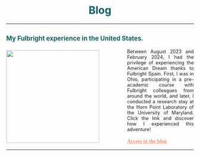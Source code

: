 
<h1 style="color: #125F63;text-align: center;">Blog</h1>

----

## <span style="color: #125F63;font-size: 0.8em;cursor: pointer; transition: color 0.3s, text-decoration 0.3s;" onmouseover="this.style.color='white'; this.style.textDecoration='underline';" onmouseout="this.style.color='#F39075'; this.style.textDecoration='none';">My Fulbright experience in the United States.</span>

<div style="display: flex; align-items: center;">
  <img src="fulbright.png" style="height: 250px; width: auto; object-fit: contain; margin-right: 75px;"/>
  <div style="text-align: justify;">
  <span style="font-size: 0.9em;">
   Between August 2023 and February 2024, I had the privilege of experiencing the American Dream thanks to Fulbright Spain. First, I was in Ohio, participating in a pre-academic course with Fulbright colleagues from around the world, and later, I conducted a research stay at the Horn Point Laboratory of the University of Maryland. Click the link and discover how I experienced this adventure!
    </span>
    <br>
    <br>
   <a href="fulbright.qmd" style="font-weight: bold; text-decoration: underline; color: #F39075; font-family: 'Palatino Linotype';">Access to the blog</a>
  </div>
</div>

----
